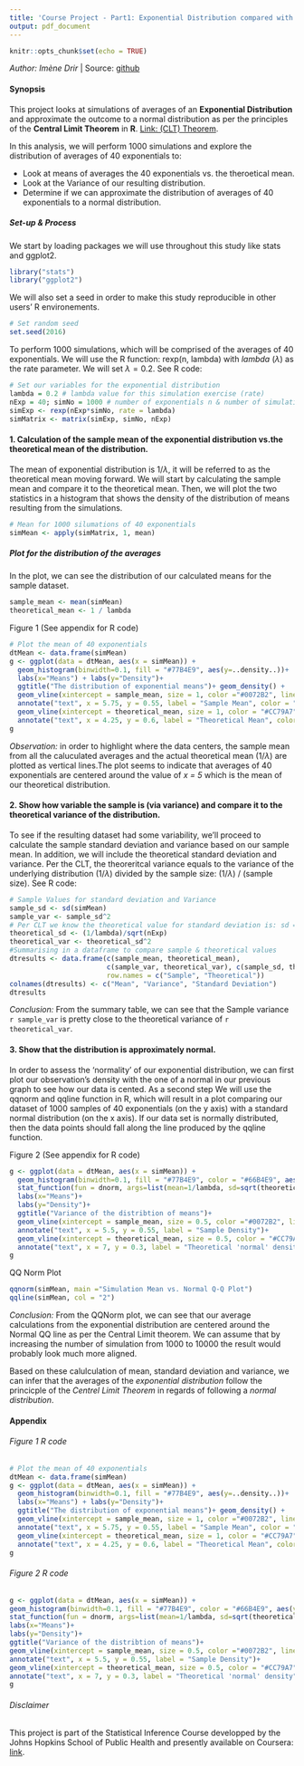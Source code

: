```yaml
---
title: 'Course Project - Part1: Exponential Distribution compared with the Central Limit Theorem in R'
output: pdf_document
---
```

```r
knitr::opts_chunk$set(echo = TRUE)
```
_Author: Imène Drir_ | Source: [github](http://github.com/minitelle/statinf)

#### Synopsis
This project looks at simulations of averages of an **Exponential Distribution** and approximate the outcome to a normal distribution as per the principles of the **Central Limit Theorem** in **R**. [Link: (CLT) Theorem](http://bit.ly/1XEQgaK).

In this analysis, we will perform 1000 simulations and explore the distribution of averages of 40 exponentials to:

- Look at means of averages the 40 exponentials vs. the theroetical mean.
- Look at the Variance of our resulting distribution.
- Determine if we can approximate the distribution of averages of 40 exponentials to a normal distribution.

##### Set-up & Process
We start by loading packages we will use throughout this study like stats and ggplot2.
```r
library("stats")
library("ggplot2")
```
We will also set a seed in order to make this study reproducible in other users' R environements.
```r
# Set random seed
set.seed(2016)
```
To perform 1000 simulations, which  will be comprised of the averages of 40 exponentials. We will use the R function: rexp(n, lambda) with $lambda$ $(\lambda)$ as the rate parameter. We will set $\lambda = 0.2$. See R code:
```r
# Set our variables for the exponential distribution
lambda = 0.2 # lambda value for this simulation exercise (rate)
nExp = 40; simNo = 1000 # number of exponentials n & number of simulations needed simNo
simExp <- rexp(nExp*simNo, rate = lambda)
simMatrix <- matrix(simExp, simNo, nExp)
```
#### 1. Calculation of the sample mean of the exponential distribution vs.the theoretical mean of the distribution.
The mean of exponential distribution is $1/\lambda$, it will be referred to as the theoretical mean moving forward. We will start by calculating the sample mean and compare it to the theoretical mean. Then, we will plot the two statistics in a histogram that shows the density of the distribution of means resulting from the simulations.
```r
# Mean for 1000 silumations of 40 exponentials
simMean <- apply(simMatrix, 1, mean)
```
##### Plot for the distribution of the averages
In the plot, we can see the distribution of our calculated means for the sample dataset. 
```r
sample_mean <- mean(simMean)
theoretical_mean <- 1 / lambda
```
Figure 1 (See appendix for R code)

```r
# Plot the mean of 40 exponentials
dtMean <- data.frame(simMean)
g <- ggplot(data = dtMean, aes(x = simMean)) +
  geom_histogram(binwidth=0.1, fill = "#77B4E9", aes(y=..density..))+
  labs(x="Means") + labs(y="Density")+
  ggtitle("The distribution of exponential means")+ geom_density() +
  geom_vline(xintercept = sample_mean, size = 1, color ="#0072B2", linetype = 4)+ 
  annotate("text", x = 5.75, y = 0.55, label = "Sample Mean", color = "#0072B2")+
  geom_vline(xintercept = theoretical_mean, size = 1, color = "#CC79A7")+
  annotate("text", x = 4.25, y = 0.6, label = "Theoretical Mean", color = "#CC79A7")
g
```

_Observation:_ in order to highlight where the data centers, the sample mean from all the caluculated averages and the actual theoretical mean ($1/\lambda$) are plotted as vertical lines.The plot seems to indicate that averages of 40 exponentials are centered around the value  of _x = 5_ which is the mean of our theoretical distribution.

#### 2. Show how variable the sample is (via variance) and compare it to the theoretical variance of the distribution.
To see if the resulting dataset had some variability, we'll proceed to calculate the sample standard deviation and variance based on our sample mean. In addition, we will include the theoretical standard deviation and variance. Per the CLT, the theoreritcal variance equals to the variance of the underlying distribution ($1/\lambda$) divided by the sample size: ($1/\lambda$) / (sample size). 
See R code:
```r
# Sample Values for standard deviation and Variance
sample_sd <- sd(simMean)
sample_var <- sample_sd^2
# Per CLT we know the theoretical value for standard deviation is: sd = (1 / lambda) /(sample size)
theoretical_sd <- (1/lambda)/sqrt(nExp)  
theoretical_var <- theoretical_sd^2
#Summarising in a dataframe to compare sample & theoretical values
dtresults <- data.frame(c(sample_mean, theoretical_mean), 
                        c(sample_var, theoretical_var), c(sample_sd, theoretical_sd),
                        row.names = c("Sample", "Theoretical"))
colnames(dtresults) <- c("Mean", "Variance", "Standard Deviation")
dtresults
```
_Conclusion:_ From the summary table, we can see that the Sample variance `r sample_var` is pretty close to the theoretical variance of `r theoretical_var`.

#### 3. Show that the distribution is approximately normal.
In order to assess the 'normality' of our exponential distribution, we can first plot our observation's density with the one of a normal in our previous graph to see how our data is cented. As a second step We will use the qqnorm and qqline function in R, which will result in a plot comparing our dataset of 1000 samples of 40 exponentials (on the y axis) with a standard normal distribution (on the x axis). If our data set is normally distributed, then the data points should fall along the line produced by the qqline function.

Figure 2 (See appendix for R code)

```r
g <- ggplot(data = dtMean, aes(x = simMean)) + 
  geom_histogram(binwidth=0.1, fill = "#77B4E9", color = "#66B4E9", aes(y=..density..))+ geom_density() +
  stat_function(fun = dnorm, args=list(mean=1/lambda, sd=sqrt(theoretical_sd)), colour = "#CC79A7")+
  labs(x="Means")+
  labs(y="Density")+
  ggtitle("Variance of the distribtion of means")+
  geom_vline(xintercept = sample_mean, size = 0.5, color ="#0072B2", linetype = 4)+ 
  annotate("text", x = 5.5, y = 0.55, label = "Sample Density")+
  geom_vline(xintercept = theoretical_mean, size = 0.5, color = "#CC79A7")+
  annotate("text", x = 7, y = 0.3, label = "Theoretical 'normal' density", color = "#CC79A7")
g
```

QQ Norm Plot
```r
qqnorm(simMean, main ="Simulation Mean vs. Normal Q-Q Plot")
qqline(simMean, col = "2")
```

_Conclusion:_
From the QQNorm plot, we can see that our average calculations from the exponential distribution are centered around the Normal QQ line as per the Central Limit theorem. We can assume that by increasing the number of simulation from 1000 to 10000 the result would probably look much more aligned.

Based on these calulculation of mean, standard deviation and variance, we can infer that the averages of the _exponential distribution_ follow the princicple of the _Centrel Limit Theorem_ in regards of following a _normal distribution_.

\newpage
#### Appendix

###### Figure 1 R code
```r
# Plot the mean of 40 exponentials
dtMean <- data.frame(simMean)
g <- ggplot(data = dtMean, aes(x = simMean)) +
  geom_histogram(binwidth=0.1, fill = "#77B4E9", aes(y=..density..))+
  labs(x="Means") + labs(y="Density")+
  ggtitle("The distribution of exponential means")+ geom_density() +
  geom_vline(xintercept = sample_mean, size = 1, color ="#0072B2", linetype = 4)+ 
  annotate("text", x = 5.75, y = 0.55, label = "Sample Mean", color = "#0072B2")+
  geom_vline(xintercept = theoretical_mean, size = 1, color = "#CC79A7")+
  annotate("text", x = 4.25, y = 0.6, label = "Theoretical Mean", color = "#CC79A7")
g
```

###### Figure 2 R code
```r
g <- ggplot(data = dtMean, aes(x = simMean)) + 
geom_histogram(binwidth=0.1, fill = "#77B4E9", color = "#66B4E9", aes(y=..density..))+ geom_density() +
stat_function(fun = dnorm, args=list(mean=1/lambda, sd=sqrt(theoretical_sd)), colour = "red")+
labs(x="Means")+
labs(y="Density")+
ggtitle("Variance of the distribtion of means")+
geom_vline(xintercept = sample_mean, size = 0.5, color ="#0072B2", linetype = 4)+ 
annotate("text", x = 5.5, y = 0.55, label = "Sample Density")+
geom_vline(xintercept = theoretical_mean, size = 0.5, color = "#CC79A7")+
annotate("text", x = 7, y = 0.3, label = "Theoretical 'normal' density", color = "red")
g
```

###### Disclaimer
This project is part of the Statistical Inference Course developped by the Johns Hopkins School of Public Health and presently available on Coursera: [link](https://www.coursera.org/learn/statistical-inference). 
